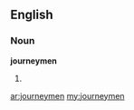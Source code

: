 ==English==

===Noun===
'''journeymen'''

# {{plural of|[[journeyman]]}}

[[ar:journeymen]]
[[my:journeymen]]